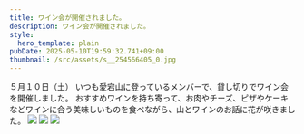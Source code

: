 ```yaml
---
title: ワイン会が開催されました。
description: ワイン会が開催されました。
style:
  hero_template: plain
pubDate: 2025-05-10T19:59:32.741+09:00
thumbnail: /src/assets/s__254566405_0.jpg
---
```

５月１０日（土）
いつも愛宕山に登っているメンバーで、貸し切りでワイン会を開催しました。
おすすめワインを持ち寄って、お肉やチーズ、ピザやケーキなどワインに合う美味しいものを食べながら、山とワインのお話に花が咲きました。
![](/src/assets/s__254566402_0.jpg)
![](/src/assets/s__254566404_0.jpg)
![](/src/assets/s__254566405_0.jpg)



